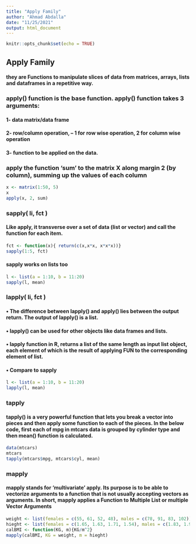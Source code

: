 ---
title: "Apply Family"
author: "Ahmad Abdalla"
date: "11/25/2021"
output: html_document
---

```{r setup, include=FALSE}
knitr::opts_chunk$set(echo = TRUE)
```

## Apply Family
#### they are Functions to manipulate slices of data from matrices, arrays, lists and dataframes in a repetitive way.

### apply() function is the base function. apply() function takes 3 arguments:
#### 1- data matrix/data frame
#### 2- row/column operation, – 1 for row wise operation, 2 for column wise operation
#### 3- function to be applied on the data.
### apply the function ‘sum’ to the matrix X along margin 2 (by column), summing up the values of each column
```{r }
x <- matrix(1:50, 5)
x
apply(x, 2, sum)
```
### sapply( li, fct )
#### Like apply, it transverse over a set of data (list or vector) and call the function for each item.
```{r}
fct <- function(x){ return(c(x,x*x, x*x*x))}
sapply(1:5, fct)
```
#### sapply works on lists too
```{r}
l <- list(a = 1:10, b = 11:20)
sapply(l, mean)

```
### lapply( li, fct )
#### • The difference between lapply() and apply() lies between the output return. The output of lapply() is a list.
#### • lapply() can be used for other objects like data frames and lists.
#### • lapply function in R, returns a list of the same length as input list object, each element of which is the result of applying FUN to the corresponding element of list.
#### • Compare to sapply
```{r}
l <- list(a = 1:10, b = 11:20)
lapply(l, mean)
```
### tapply
#### tapply() is a very powerful function that lets you break a vector into pieces and then apply some function to each of the pieces. In the below code, first each of mpg in mtcars data is grouped by cylinder type and then mean() function is calculated.
```{r}
data(mtcars)
mtcars
tapply(mtcars$mpg, mtcars$cyl, mean)
```
### mapply
#### mapply stands for ‘multivariate’ apply. Its purpose is to be able to vectorize arguments to a function that is not usually accepting vectors as arguments. In short, mapply applies a Function to Multiple List or multiple Vector Arguments
```{r}
weight <- list(females = c(55, 61, 52, 48), males = c(78, 91, 83, 102))
hieght <- list(females = c(1.65, 1.63, 1.71, 1.54), males = c(1.83, 1.90, 1.77, 1.85))
calBMI <- function(KG, m){KG/m^2}
mapply(calBMI, KG = weight, m = hieght)
```